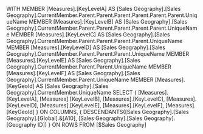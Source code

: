 ﻿WITH 
MEMBER [Measures].[KeyLevelA] AS [Sales Geography].[Sales Geography].CurrentMember.Parent.Parent.Parent.Parent.Parent.Parent.UniqueName
MEMBER [Measures].[KeyLevelB] AS [Sales Geography].[Sales Geography].CurrentMember.Parent.Parent.Parent.Parent.Parent.UniqueName
MEMBER [Measures].[KeyLevelC] AS [Sales Geography].[Sales Geography].CurrentMember.Parent.Parent.Parent.Parent.UniqueName
MEMBER [Measures].[KeyLevelD] AS [Sales Geography].[Sales Geography].CurrentMember.Parent.Parent.Parent.UniqueName
MEMBER [Measures].[KeyLevelE] AS [Sales Geography].[Sales Geography].CurrentMember.Parent.Parent.UniqueName
MEMBER [Measures].[KeyLevelF] AS [Sales Geography].[Sales Geography].CurrentMember.Parent.UniqueName
MEMBER [Measures].[KeyGeoId] AS [Sales Geography].[Sales Geography].CurrentMember.UniqueName
SELECT 
{
[Measures].[KeyLevelA], 
[Measures].[KeyLevelB], 
[Measures].[KeyLevelC], 
[Measures].[KeyLevelD], 
[Measures].[KeyLevelE], 
[Measures].[KeyLevelF], 
[Measures].[KeyGeoId]
} 
ON COLUMNS, { DESCENDANTS([Sales Geography].[Sales Geography].[Global].&[A10], [Sales Geography].[Sales Geography].[Geography ID]) } ON ROWS FROM [$Sales Geography]
